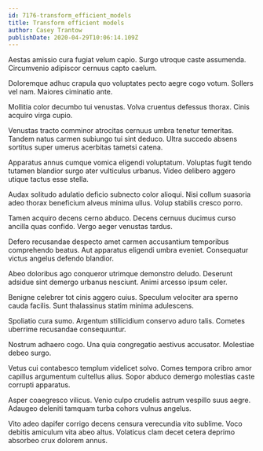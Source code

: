 ```yaml
---
id: 7176-transform_efficient_models
title: Transform efficient models
author: Casey Trantow
publishDate: 2020-04-29T10:06:14.109Z
---
```


Aestas amissio cura fugiat velum capio. Surgo utroque caste assumenda. Circumvenio adipiscor cernuus capto caelum.

Doloremque adhuc crapula quo voluptates pecto aegre cogo votum. Sollers vel nam. Maiores ciminatio ante.

Mollitia color decumbo tui venustas. Volva cruentus defessus thorax. Cinis acquiro virga cupio.

Venustas tracto comminor atrocitas cernuus umbra tenetur temeritas. Tandem natus carmen subiungo tui sint deduco. Ultra succedo absens sortitus super umerus acerbitas tametsi catena.

Apparatus annus cumque vomica eligendi voluptatum. Voluptas fugit tendo tutamen blandior surgo ater vulticulus urbanus. Video delibero aggero utique tactus esse stella.

Audax solitudo adulatio deficio subnecto color alioqui. Nisi collum suasoria adeo thorax beneficium alveus minima ullus. Volup stabilis cresco porro.

Tamen acquiro decens cerno abduco. Decens cernuus ducimus curso ancilla quas confido. Vergo aeger venustas tardus.

Defero recusandae despecto amet carmen accusantium temporibus comprehendo beatus. Aut apparatus eligendi umbra eveniet. Consequatur victus angelus defendo blandior.

Abeo doloribus ago conqueror utrimque demonstro deludo. Deserunt adsidue sint demergo urbanus nesciunt. Animi arcesso ipsum celer.

Benigne celebrer tot cinis aggero cuius. Speculum velociter ara sperno cauda facilis. Sunt thalassinus statim minima adulescens.

Spoliatio cura sumo. Argentum stillicidium conservo aduro talis. Cometes uberrime recusandae consequuntur.

Nostrum adhaero cogo. Una quia congregatio aestivus accusator. Molestiae debeo surgo.

Vetus cui contabesco templum videlicet solvo. Comes tempora cribro amor capillus argumentum cultellus alius. Sopor abduco demergo molestias caste corrupti apparatus.

Asper coaegresco vilicus. Venio culpo crudelis astrum vespillo suus aegre. Adaugeo deleniti tamquam turba cohors vulnus angelus.

Vito adeo dapifer corrigo decens censura verecundia vito sublime. Voco debitis amiculum vita abeo altus. Volaticus clam decet cetera deprimo absorbeo crux dolorem annus.
